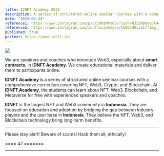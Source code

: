 ```yaml
---
title: IDNFT Academy 2022
description: A series of structured online seminar courses with a comprehensive curriculum covering NFT, Web3, Crypto, and Blockchain.
date: "2022-04-24"
reference1: https://www.instagram.com/p/CciNMIMPsCo/?igsh=N3ZzNDQxcGl4cW80&img_index=1
reference2: https://www.instagram.com/idnftacademy/p/Ck0bCd0vJ5I/?img_index=1
published: true
partner: https://www.idnft.id/
---
```


[![](/images/proj/prof-nota-at-idnft-academy.jpg)](/images/proj/prof-nota-at-idnft-academy.jpg)

We are speakers and coaches who introduce Web3, especially about **smart contracts**, in **IDNFT Academy**. We create educational materials and deliver them to participants online.

**IDNFT Academy** is a series of structured online seminar courses with a comprehensive curriculum covering NFT, Web3, Crypto, and Blockchain. At **IDNFT Academy**, the students can learn about NFT, Web3, Blockchain, and Metaverse for free with experienced speakers and coaches.

**IDNFT** is the largest NFT and Web3 community in **Indonesia**. They are focused on education and adoption by bridging the gap between industry players and the user base in **Indonesia**. They believe the NFT, Web3, and Blockchain technology bring long-term benefits.

---

Please stay alert! Beware of scams! Hack them all, ethically!

==== 47 =======

---
